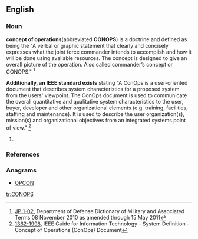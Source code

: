 ==English==
{{rfc}}

===Noun===
{{en-noun}}
'''concept of operations '''(abbreviated '''CONOPS''') is a doctrine and defined as being the "A verbal or graphic statement that clearly and concisely expresses
what the joint force commander intends to accomplish and how it will be done using
available resources. The concept is designed to give an overall picture of the operation.
Also called commander’s concept or CONOPS." <ref name="JP 1-02">[http://www.dtic.mil/doctrine/new_pubs/jp1_02.pdf JP 1-02], Department of Defense Dictionary of Military and Associated Terms 08 November 2010 as amended through 15 May 2011 </ref>

'''Additionally, an IEEE standard exists''' stating "A ConOps is a user-oriented document that describes system characteristics for a proposed system from the users' viewpoint. The ConOps document is used to communicate the overall quantitative and qualitative system characteristics to the user, buyer, developer and other organizational elements (e.g. training, facilities, staffing and maintenance). It is used to describe the user organization(s), mission(s) and organizational objectives from an integrated systems point of view." <ref name="1362-1998">[http://www.dtic.mil/doctrine/new_pubs/jp1_02.pdf 1362-1998], IEEE Guide for Information Technology - System Definition - Concept of Operations (ConOps) Document </ref>

# {{defn|en}}

===References===
<references />

===Anagrams===
* [[OPCON #English|OPCON]]

[[tr:CONOPS]]